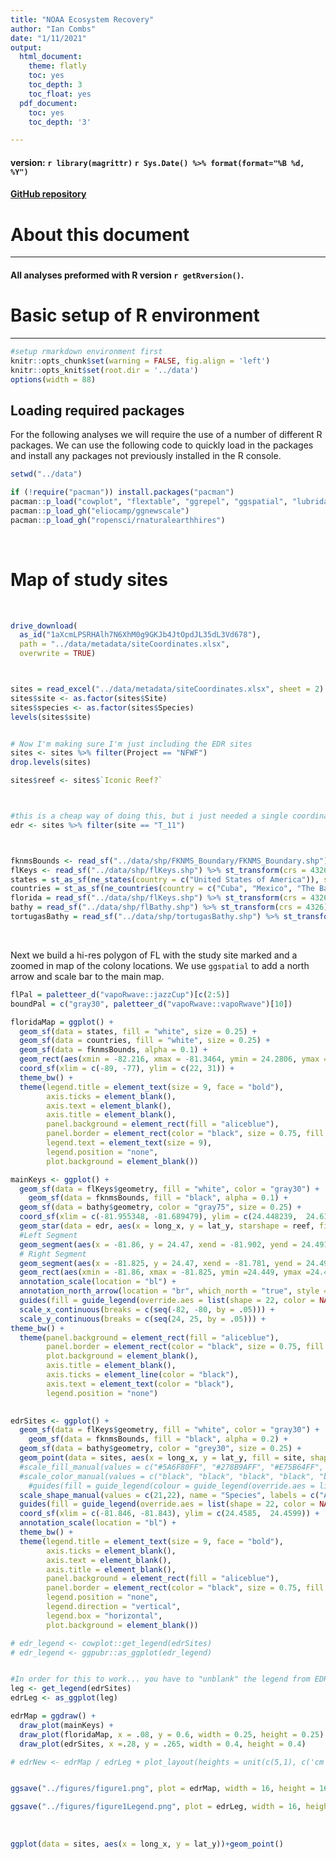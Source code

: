 ```yaml
---
title: "NOAA Ecosystem Recovery"
author: "Ian Combs"
date: "1/11/2021"
output:
  html_document:
    theme: flatly
    toc: yes
    toc_depth: 3
    toc_float: yes
  pdf_document:
    toc: yes
    toc_depth: '3'

---
```



#### version: `r library(magrittr)` `r Sys.Date() %>% format(format="%B %d, %Y")`

#### [GitHub repository](https://github.com/icombs2017/photogrammetryNOAA.git){target="_blank"}

# About this document
***
#### All analyses preformed with R version `r getRversion()`.


# Basic setup of R environment
***

```r
#setup rmarkdown environment first
knitr::opts_chunk$set(warning = FALSE, fig.align = 'left')
knitr::opts_knit$set(root.dir = '../data')
options(width = 88)
```

## Loading required packages
For the following analyses we will require the use of a number of different R packages. We can use the following code to quickly load in the packages and install any packages not previously installed in the R console.

```r
setwd("../data")

if (!require("pacman")) install.packages("pacman")
pacman::p_load("cowplot", "flextable", "ggrepel", "ggspatial", "lubridate", "officer", "paletteer", "patchwork", "rgdal", "rnaturalearth", "sf", "tidyverse", "gdata", "rgeos", "readxl", "ggstar", "cowplot", "ggpubr", "googledrive")
pacman::p_load_gh("eliocamp/ggnewscale")
pacman::p_load_gh("ropensci/rnaturalearthhires")
```
<br>

# Map of study sites

<br>

```r

drive_download(
  as_id("1aXcmLPSRHAlh7N6XhM0g9GKJb4JtOpdJL35dL3Vd678"),
  path = "../data/metadata/siteCoordinates.xlsx", 
  overwrite = TRUE)



sites = read_excel("../data/metadata/siteCoordinates.xlsx", sheet = 2)
sites$site <- as.factor(sites$Site)
sites$species <- as.factor(sites$Species)
levels(sites$site)


# Now I'm making sure I'm just including the EDR sites
sites <- sites %>% filter(Project == "NFWF")
drop.levels(sites)

sites$reef <- sites$`Iconic Reef?`    



#this is a cheap way of doing this, but i just needed a single coordinate for the site as a whole, so subsetting one site from EDR and using that for my "EDR" designation
edr <- sites %>% filter(site == "T_11")



fknmsBounds <- read_sf("../data/shp/FKNMS_Boundary/FKNMS_Boundary.shp") %>% st_transform(crs = 4326)
flKeys <- read_sf("../data/shp/flKeys.shp") %>% st_transform(crs = 4326)
states = st_as_sf(ne_states(country = c("United States of America")), scale = "large")
countries = st_as_sf(ne_countries(country = c("Cuba", "Mexico", "The Bahamas"), scale = "large"))
florida = read_sf("../data/shp/flKeys.shp") %>% st_transform(crs = 4326)
bathy = read_sf("../data/shp/flBathy.shp") %>% st_transform(crs = 4326) %>% subset(subset = DATASET %in% c("fl_shelf", "fl_coast"))
tortugasBathy = read_sf("../data/shp/tortugasBathy.shp") %>% st_transform(crs = 4326)

```
<br>

Next we build a hi-res polygon of FL with the study site marked and a zoomed in map of the colony locations. We use `ggspatial` to add a north arrow and scale bar to the main map.
```r
flPal = paletteer_d("vapoRwave::jazzCup")[c(2:5)]
boundPal = c("gray30", paletteer_d("vapoRwave::vapoRwave")[10])

floridaMap = ggplot() +
  geom_sf(data = states, fill = "white", size = 0.25) +
  geom_sf(data = countries, fill = "white", size = 0.25) +
  geom_sf(data = fknmsBounds, alpha = 0.1) +
  geom_rect(aes(xmin = -82.216, xmax = -81.3464, ymin = 24.2806, ymax =24.8452), color = paletteer_d("vapoRwave::vapoRwave")[6], fill = NA, size = 1) +
  coord_sf(xlim = c(-89, -77), ylim = c(22, 31)) +
  theme_bw() +
  theme(legend.title = element_text(size = 9, face = "bold"),
        axis.ticks = element_blank(),
        axis.text = element_blank(),
        axis.title = element_blank(),
        panel.background = element_rect(fill = "aliceblue"),
        panel.border = element_rect(color = "black", size = 0.75, fill = NA),
        legend.text = element_text(size = 9),
        legend.position = "none",
        plot.background = element_blank())

mainKeys <- ggplot() +
  geom_sf(data = flKeys$geometry, fill = "white", color = "gray30") +
    geom_sf(data = fknmsBounds, fill = "black", alpha = 0.1) +
  geom_sf(data = bathy$geometry, color = "gray75", size = 0.25) +
  coord_sf(xlim = c(-81.955348, -81.689479), ylim = c(24.448239,  24.616647)) +
  geom_star(data = edr, aes(x = long_x, y = lat_y, starshape = reef, fill = reef), size = 10)+
  #Left Segment
  geom_segment(aes(x = -81.86, y = 24.47, xend = -81.902, yend = 24.491), size = 0.25) +
  # Right Segment
  geom_segment(aes(x = -81.825, y = 24.47, xend = -81.781, yend = 24.491), size = 0.25) +
  geom_rect(aes(xmin = -81.86, xmax = -81.825, ymin =24.449, ymax =24.47), color = paletteer_d("vapoRwave::vapoRwave")[6], fill = NA, size = 1) +
  annotation_scale(location = "bl") +
  annotation_north_arrow(location = "br", which_north = "true", style = north_arrow_minimal()) +
  guides(fill = guide_legend(override.aes = list(shape = 22, color = NA, size = 4), ncol = 2, order = 1), shape = guide_legend(override.aes = list(size = 3), order = 2), color = guide_legend(override.aes = list(fill = "black", alpha = 0.1), order = 3)) +
  scale_x_continuous(breaks = c(seq(-82, -80, by = .05))) +
  scale_y_continuous(breaks = c(seq(24, 25, by = .05))) +
theme_bw() +
  theme(panel.background = element_rect(fill = "aliceblue"),
        panel.border = element_rect(color = "black", size = 0.75, fill = NA),
        plot.background = element_blank(),
        axis.title = element_blank(),
        axis.ticks = element_line(color = "black"),
        axis.text = element_text(color = "black"),
        legend.position = "none")
  

edrSites <- ggplot() +
  geom_sf(data = flKeys$geometry, fill = "white", color = "gray30") +
    geom_sf(data = fknmsBounds, fill = "black", alpha = 0.2) +
  geom_sf(data = bathy$geometry, color = "grey30", size = 0.25) +
  geom_point(data = sites, aes(x = long_x, y = lat_y, fill = site, shape = species), size = 2, alpha = 1) +
  #scale_fill_manual(values = c("#5A6F80FF", "#278B9AFF", "#E75B64FF", "#DE7862FF", "#D8AF39FF", "#E8C4A2FF", "orange", "pink"), name = "Site", labels = c("T_11", "T_12a", "T_13a", "T_AP_2", "T_AP_3a", "T_AP_4", "T_AP_5", "T_AP_6")) +
  #scale_color_manual(values = c("black", "black", "black", "black", "black", "black", "black", "black"), name = NULL, label = NULL) +
    #guides(fill = guide_legend(colour = guide_legend(override.aes = list(shape = NA)))) +
  scale_shape_manual(values = c(21,22), name = "Species", labels = c("ACER", "APAL")) +
  guides(fill = guide_legend(override.aes = list(shape = 22, color = NA, size = 4), ncol = 2, order = 1), shape = guide_legend(override.aes = list(size = 3), order = 2), color = guide_legend(override.aes = list(fill = "black", alpha = 0.1), order = 3)) +
  coord_sf(xlim = c(-81.846, -81.843), ylim = c(24.4585,  24.4599)) +
  annotation_scale(location = "bl") +
  theme_bw() +
  theme(legend.title = element_text(size = 9, face = "bold"),
        axis.ticks = element_blank(),
        axis.text = element_blank(),
        axis.title = element_blank(),
        panel.background = element_rect(fill = "aliceblue"),
        panel.border = element_rect(color = "black", size = 0.75, fill = NA),
        legend.position = "none",
        legend.direction = "vertical",
        legend.box = "horizontal",
        plot.background = element_blank())

# edr_legend <- cowplot::get_legend(edrSites)
# edr_legend <- ggpubr::as_ggplot(edr_legend)


#In order for this to work... you have to "unblank" the legend from EDR sites above... working to make this better
leg <- get_legend(edrSites)
edrLeg <- as_ggplot(leg)

edrMap = ggdraw() +
  draw_plot(mainKeys) +
  draw_plot(floridaMap, x = .08, y = 0.6, width = 0.25, height = 0.25) +
  draw_plot(edrSites, x =.28, y = .265, width = 0.4, height = 0.4)

# edrNew <- edrMap / edrLeg + plot_layout(heights = unit(c(5,1), c('cm')))


ggsave("../figures/figure1.png", plot = edrMap, width = 16, height = 16, units = "cm", dpi = 600)

ggsave("../figures/figure1Legend.png", plot = edrLeg, width = 16, height = 16, units = "cm", dpi = 600)


```





<br>


```r
ggplot(data = sites, aes(x = long_x, y = lat_y))+geom_point()
```






